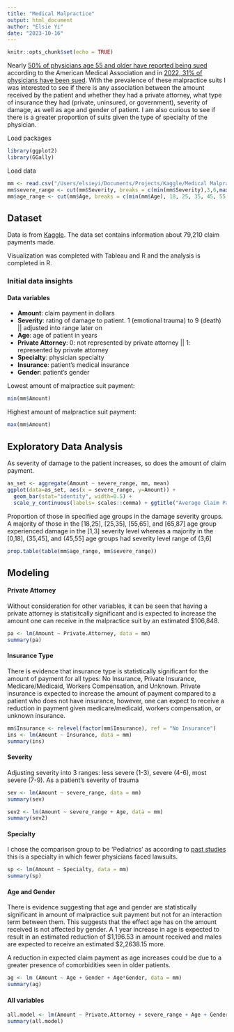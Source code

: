 ```yaml
---
title: "Medical Malpractice"
output: html_document
author: "Elsie Yi"
date: "2023-10-16"
---
```


```r
knitr::opts_chunk$set(echo = TRUE)
```

Nearly [50% of physicians age 55 and older have reported being sued](https://www.ama-assn.org/practice-management/sustainability/1-3-physicians-has-been-sued-age-55-1-2-hit-suit) according to the American Medical Association and in [2022, 31% of physicians have been sued](https://www.ama-assn.org/practice-management/sustainability/medical-liability-market-research). 
With the prevalence of these malpractice suits I was interested to see if there is any association between the amount received by the patient and whether they had a private attorney, what type of insurance they had (private, uninsured, or government), severity of damage, as well as age and gender of patient. 
I am also curious to see if there is a greater proportion of suits given the type of specialty of the physician.

Load packages
```r
library(ggplot2)
library(GGally)
```

Load data
```r
mm <- read.csv("/Users/elsieyi/Documents/Projects/Kaggle/Medical Malpractice/medicalmalpractice.csv")
mm$severe_range <- cut(mm$Severity, breaks = c(min(mm$Severity),3,6,max(mm$Severity)), include.lowest= TRUE)
mm$age_range <- cut(mm$Age, breaks = c(min(mm$Age), 18, 25, 35, 45, 55, 65, max(mm$Age)), include.lowest=TRUE)
```

## Dataset

Data is from [Kaggle](https://www.kaggle.com/datasets/gabrielsantello/medical-malpractice-insurance-dataset/). The data set contains information about 79,210 claim payments made. 

Visualization was completed with Tableau and R and the analysis is completed in R. 


### Initial data insights

#### Data variables
* **Amount**: claim payment in dollars
* **Severity**: rating of damage to patient. 1 (emotional trauma) to 9 (death) || adjusted into range later on
* **Age**: age of patient in years
* **Private Attorney**: 0: not represented by private attorney || 1: represented by private attorney
* **Specialty**: physician specialty 
* **Insurance**: patient's medical insurance
* **Gender**: patient's gender

Lowest amount of malpractice suit payment:
```r
min(mm$Amount)
```

Highest amount of malpractice suit payment:
```r
max(mm$Amount)
```

## Exploratory Data Analysis 
As severity of damage to the patient increases, so does the amount of claim payment.
```r
as_set <- aggregate(Amount ~ severe_range, mm, mean)
ggplot(data=as_set, aes(x = severe_range, y=Amount)) +
  geom_bar(stat="identity", width=0.5) +
  scale_y_continuous(labels= scales::comma) + ggtitle("Average Claim Payment Amount vs Severity of Damage")
```

Proportion of those in specified age groups in the damage severity groups. A majority of those in the [18,25], [25,35], [55,65], and [65,87] age group experienced damage in the [1,3] severity level whereas a majority in the [0,18], (35,45], and (45,55] age groups had severity level range of (3,6]
```r
prop.table(table(mm$age_range, mm$severe_range))
```


## Modeling
#### Private Attorney
Without consideration for other variables, it can be seen that having a private attorney is statisitcally significant and is expected to increase the amount one can receive in the malpractice suit by an estimated \$106,848. 
```r
pa <- lm(Amount ~ Private.Attorney, data = mm)
summary(pa)
```

#### Insurance Type
There is evidence that insurance type is statistically significant for the amount of payment for all types: No Insurance, Private Insurance, Medicare/Medicaid, Workers Compensation, and Unknown.
Private insurance is expected to increase the amount of payment compared to a patient who does not have insurance, however, one can expect to receive a reduction in payment given medicare/medicaid, workers compensation, or unknown insurance. 
```r
mm$Insurance <- relevel(factor(mm$Insurance), ref = "No Insurance")
ins <- lm(Amount ~ Insurance, data = mm)
summary(ins)
```

#### Severity
Adjusting severity into 3 ranges: less severe (1-3), severe (4-6), most severe (7-9).
As a patient's severity of trauma 
```r
sev <- lm(Amount ~ severe_range, data = mm)
summary(sev)

sev2 <- lm(Amount ~ severe_range + Age, data = mm)
summary(sev2)
```

#### Specialty
I chose the comparison group to be 'Pediatrics' as according to [past studies](https://www.ama-assn.org/system/files/policy-research-perspective-medical-liability-claim-frequency.pdf) this is a specialty in which fewer physicians faced lawsuits. 
```r
sp <- lm(Amount ~ Specialty, data = mm)
summary(sp)
```


#### Age and Gender
There is evidence suggesting that age and gender are statistically significant in amount of malpractice suit payment but not for an interaction term between them. This suggests that the effect age has on the amount received is not affected by gender. A 1 year increase in age is expected to result in an estimated reduction of \$1,196.53 in amount received and males are expected to receive an estimated \$2,2638.15 more.

A reduction in expected claim payment as age increases could be due to a greater presence of comorbidities seen in older patients. 
```r
ag <- lm (Amount ~ Age + Gender + Age*Gender, data = mm)
summary(ag)
```

#### All variables
```r
all.model <- lm(Amount ~ Private.Attorney + severe_range + Age + Gender + Insurance + Specialty, data = mm)
summary(all.model)
```

